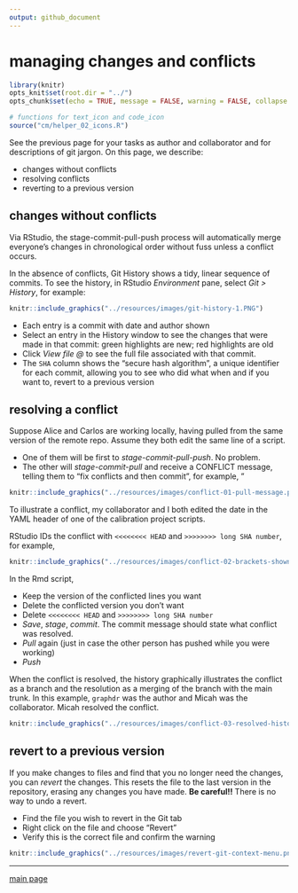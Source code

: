 ```yaml
---
output: github_document
--- 
```


# managing changes and conflicts  

```r
library(knitr)
opts_knit$set(root.dir = "../")
opts_chunk$set(echo = TRUE, message = FALSE, warning = FALSE, collapse = FALSE, fig.keep = 'high')
```

```r
# functions for text_icon and code_icon
source("cm/helper_02_icons.R")
```

See the previous page for your tasks as author and collaborator and for descriptions of git jargon. On this page, we describe:  

- changes without conflicts 
- resolving conflicts 
- reverting to a previous version 




## changes without conflicts 

Via RStudio, the stage-commit-pull-push process will automatically merge everyone's changes in chronological order without fuss unless a conflict occurs. 

In the absence of conflicts, Git History shows a tidy, linear sequence of commits. To see the history, in RStudio *Environment* pane, select *Git > History*, for example: 

```r
knitr::include_graphics("../resources/images/git-history-1.PNG")
```

- Each entry is a commit with date and author shown   
- Select an entry in the History window to see the changes that were made in that commit: green highlights are new; red highlights are old 
- Click *View file \@* to see the full file associated with that commit. 
- The `SHA` column shows the "secure hash algorithm", a unique identifier for each commit, allowing you to see who did what when and if you want to, revert to a previous version 


## resolving a conflict 

Suppose Alice and Carlos are working locally, having pulled from the same version of the remote repo. Assume they both edit the same line of a script. 

- One of them will be first to *stage-commit-pull-push*. No problem. 
- The other will *stage-commit-pull* and receive a CONFLICT message, telling them to "fix conflicts and then commit", for example, "  


```r
knitr::include_graphics("../resources/images/conflict-01-pull-message.png")
```



To illustrate a conflict, my collaborator and I both edited the date in the YAML header of one of the calibration project scripts. 
 
RStudio IDs the conflict with `<<<<<<<< HEAD` and `>>>>>>>> long SHA number`, for example, 


```r
knitr::include_graphics("../resources/images/conflict-02-brackets-shown.png")
```

In the Rmd script, 

- Keep the version of the conflicted lines you want 
- Delete the conflicted version you don't want 
- Delete  `<<<<<<<< HEAD` and `>>>>>>>> long SHA number` 
- *Save*, *stage*, *commit*. The commit message should state what conflict was resolved. 
- *Pull* again (just in case the other person has pushed while you were working) 
- *Push* 

When the conflict is resolved, the history graphically illustrates the conflict as a branch and the resolution as a merging of the branch with the main trunk. In this example, `graphdr` was the author and Micah was the collaborator. Micah resolved the conflict. 

```r
knitr::include_graphics("../resources/images/conflict-03-resolved-history.png")
```

## revert to a previous version 

If you make changes to files and find that you no longer need the changes, you can *revert* the changes. This resets the file to the last version in the repository, erasing any changes you have made. **Be careful!!** There is no way to undo a revert.

- Find the file you wish to revert in the Git tab
- Right click on the file and choose "Revert"
- Verify this is the correct file and confirm the warning

```r
knitr::include_graphics("../resources/images/revert-git-context-menu.png")
```










--- 
[main page](../README.md)

